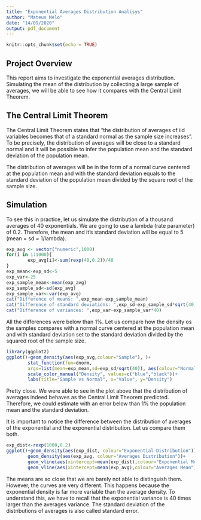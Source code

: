 ```yaml
---
title: "Exponential Averages Distribution Analisys"
author: "Mateus Melo"
date: "14/09/2020"
output: pdf_document
---
```


```r
knitr::opts_chunk$set(echo = TRUE)
```

## Project Overview

This report aims to investigate the exponential averages distribution. Simulating the mean of the distribution by collecting a large sample of averages, we will be able to see how it compares with the Central Limit Theorem.

## The Central Limit Theorem

The Central Limit Theorem states that "the distribution of averages of iid variables becomes that of a standard normal as the sample size increases". To be precisely, the distribution of averages will be close to a standard normal and it will be possible to infer the population mean and the standard deviation of the population mean.

The distribution of averages will be in the form of a normal curve centered at the population mean and with the standard deviation equals to the standard deviation of the population mean divided by the square root of the sample size.

## Simulation

To see this in practice, let us simulate the distribution of a thousand averages of 40 exponentials. We are going to use a lambda (rate parameter) of 0.2. Therefore, the mean and it's standard deviation will be equal to 5 (mean = sd = 1/lambda). 

```r
exp_avg <- vector("numeric",1000)
for(i in 1:1000){
        exp_avg[i]<-sum(rexp(40,0.2))/40
}
exp_mean<-exp_sd<-5
exp_var<-25
exp_sample_mean<-mean(exp_avg)
exp_sample_sd<-sd(exp_avg)
exp_sample_var<-var(exp_avg)
cat("Difference of means: ",exp_mean-exp_sample_mean)
cat("Difference of standard deviations: ",exp_sd-exp_sample_sd*sqrt(40))
cat("Difference of variances: ",exp_var-exp_sample_var*40)
```

All the differences were below than 1%. Let us compare how the density os the samples compares with a normal curve centered at the population mean and with standard deviation set to the standard deviation divided by the squared root of the sample size.


```r
library(ggplot2)
ggplot()+geom_density(aes(exp_avg,colour="Sample"), )+
        stat_function(fun=dnorm, 
        args=list(mean=exp_mean,sd=exp_sd/sqrt(40)), aes(colour="Normal"))+
        scale_color_manual("Density", values=c("blue","black"))+
        labs(title="Sample vs Normal", x="Value", y="Density")
```

Pretty close. We were able to see in the plot above that the distribution of averages indeed behaves as the Central Limit Theorem predicted. Therefore, we could estimate with an error below than 1% the population mean and the standard deviation.



It is important to notice the difference between the distribution of averages of the exponential and the exponential distribution. Let us compare them both.

```r
exp_dist<-rexp(1000,0.2)
ggplot()+geom_density(aes(exp_dist, colour="Exponential Distribution"))+
        geom_density(aes(exp_avg, colour="Averages Distribution"))+
        geom_vline(aes(xintercept=mean(exp_dist),colour="Exponential Mean"))+
        geom_vline(aes(xintercept=mean(exp_avg),colour="Averages Mean"))
```

The means are so close that we are barely not able to distinguish them. However, the curves are very different. This happens because the exponential density is far more variable than the average density. To understand this, we have to recall that the exponential variance is 40 times larger than the averages variance. The standard deviation of the distributions of averages is also called standard error.
